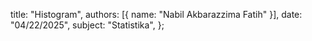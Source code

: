   title: "Histogram",
  authors: [{ name: "Nabil Akbarazzima Fatih" }],
  date: "04/22/2025",
  subject: "Statistika",
};
